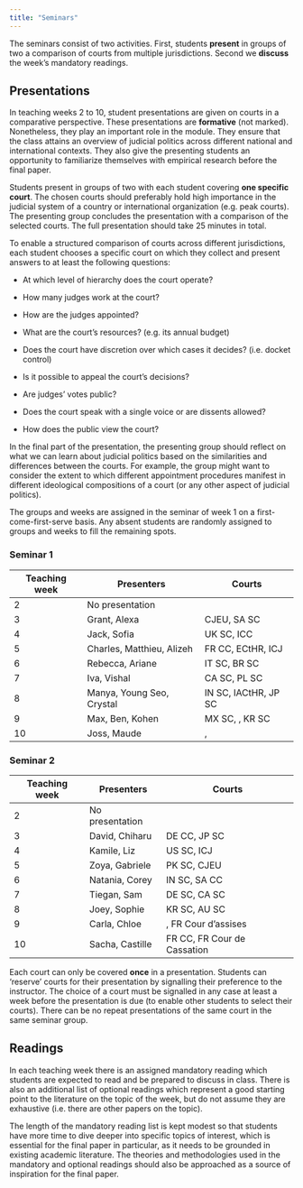 ```yaml
---
title: "Seminars"
---
```


The seminars consist of two activities. First, students **present** in groups of two a comparison of courts from multiple jurisdictions. Second we **discuss** the week's mandatory readings.

## Presentations

In teaching weeks 2 to 10, student presentations are given on courts in a comparative perspective. These presentations are **formative** (not marked). Nonetheless, they play an important role in the module. They ensure that the class attains an overview of judicial politics across different national and international contexts. They also give the presenting students an opportunity to familiarize themselves with empirical research before the final paper.

Students present in groups of two with each student covering **one specific court**. The chosen courts should preferably hold high importance in the judicial system of a country or international organization (e.g. peak courts). The presenting group concludes the presentation with a comparison of the selected courts. The full presentation should take 25 minutes in total.

To enable a structured comparison of courts across different jurisdictions, each student chooses a specific court on which they collect and present answers to at least the following questions:

-   At which level of hierarchy does the court operate?

-   How many judges work at the court?

-   How are the judges appointed?

-   What are the court's resources? (e.g. its annual budget)

-   Does the court have discretion over which cases it decides? (i.e. docket control)

-   Is it possible to appeal the court's decisions?

-   Are judges' votes public?

-   Does the court speak with a single voice or are dissents allowed?

-   How does the public view the court?

In the final part of the presentation, the presenting group should reflect on what we can learn about judicial politics based on the similarities and differences between the courts. For example, the group might want to consider the extent to which different appointment procedures manifest in different ideological compositions of a court (or any other aspect of judicial politics).

The groups and weeks are assigned in the seminar of week 1 on a first-come-first-serve basis. Any absent students are randomly assigned to groups and weeks to fill the remaining spots.

::: panel-tabset
### Seminar 1

| Teaching week | Presenters                | Courts               |
|---------------|---------------------------|----------------------|
| 2             | No presentation           |                      |
| 3             | Grant, Alexa              | CJEU, SA SC          |
| 4             | Jack, Sofia               | UK SC, ICC           |
| 5             | Charles, Matthieu, Alizeh | FR CC, ECtHR, ICJ    |
| 6             | Rebecca, Ariane           | IT SC, BR SC         |
| 7             | Iva, Vishal               | CA SC, PL SC         |
| 8             | Manya, Young Seo, Crystal | IN SC, IACtHR, JP SC |
| 9             | Max, Ben, Kohen           | MX SC, , KR SC       |
| 10            | Joss, Maude               | ,                    |

### Seminar 2

| Teaching week | Presenters      | Courts                      |
|---------------|-----------------|-----------------------------|
| 2             | No presentation |                             |
| 3             | David, Chiharu  | DE CC, JP SC                |
| 4             | Kamile, Liz     | US SC, ICJ                  |
| 5             | Zoya, Gabriele  | PK SC, CJEU                 |
| 6             | Natania, Corey  | IN SC, SA CC                |
| 7             | Tiegan, Sam     | DE SC, CA SC                |
| 8             | Joey, Sophie    | KR SC, AU SC                |
| 9             | Carla, Chloe    | , FR Cour d'assises         |
| 10            | Sacha, Castille | FR CC, FR Cour de Cassation |
:::

Each court can only be covered **once** in a presentation. Students can 'reserve' courts for their presentation by signalling their preference to the instructor. The choice of a court must be signalled in any case at least a week before the presentation is due (to enable other students to select their courts). There can be no repeat presentations of the same court in the same seminar group.

## Readings

In each teaching week there is an assigned mandatory reading which students are expected to read and be prepared to discuss in class. There is also an additional list of optional readings which represent a good starting point to the literature on the topic of the week, but do not assume they are exhaustive (i.e. there are other papers on the topic).

The length of the mandatory reading list is kept modest so that students have more time to dive deeper into specific topics of interest, which is essential for the final paper in particular, as it needs to be grounded in existing academic literature. The theories and methodologies used in the mandatory and optional readings should also be approached as a source of inspiration for the final paper.
